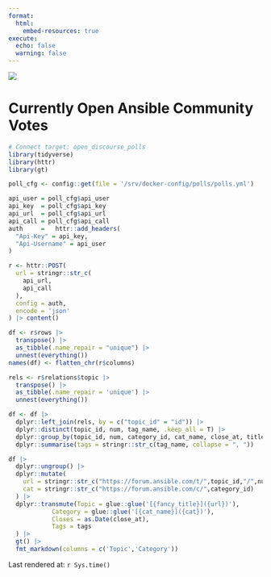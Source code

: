 ```yaml
---
format:
  html:
    embed-resources: true
execute:
  echo: false
  warning: false
---
```


![](./Ansible-Wordmark-Large-RGB-Black.png)

# Currently Open Ansible Community Votes

```r
# Connect target: open_discourse_polls
library(tidyverse)
library(httr)
library(gt)

poll_cfg <- config::get(file = '/srv/docker-config/polls/polls.yml')

api_user = poll_cfg$api_user
api_key  = poll_cfg$api_key
api_url  = poll_cfg$api_url
api_call = poll_cfg$api_call
auth     =   httr::add_headers(
  "Api-Key" = api_key,
  "Api-Username" = api_user
)
```

```r
r <- httr::POST(
  url = stringr::str_c(
    api_url,
    api_call
  ),
  config = auth,
  encode = 'json'
) |> content()

df <- r$rows |>
  transpose() |>
  as_tibble(.name_repair = "unique") |>
  unnest(everything())
names(df) <- flatten_chr(r$columns)

rels <- r$relations$topic |>
  transpose() |>
  as_tibble(.name_repair = 'unique') |>
  unnest(everything())

df <- df |> 
  dplyr::left_join(rels, by = c("topic_id" = "id")) |>
  dplyr::distinct(topic_id, num, tag_name, .keep_all = T) |>
  dplyr::group_by(topic_id, num, category_id, cat_name, close_at, title, fancy_title, slug) |>
  dplyr::summarise(tags = stringr::str_c(tag_name, collapse = ", "))
```

```r
df |>
  dplyr::ungroup() |>
  dplyr::mutate(
    url = stringr::str_c("https://forum.ansible.com/t/",topic_id,"/",num),
    cat = stringr::str_c("https://forum.ansible.com/c/",category_id)
  ) |>
  dplyr::transmute(Topic = glue::glue('[{fancy_title}]({url})'),
            Category = glue::glue('[{cat_name}]({cat})'),
            Closes = as.Date(close_at),
            Tags = tags
  ) |>
  gt() |>
  fmt_markdown(columns = c('Topic','Category'))
```

Last rendered at: `r Sys.time()`
